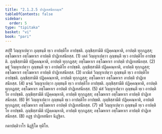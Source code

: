 ```yaml
---
title: "2.1.2.5 ปาฏิเทสนียกณฺฑ"
tableOfContents: false
sidebar:
  order: 5
type: "tipitaka"
basket: "vi"
book: "pari"
---
```



<DynamicBreadcrumb />

<Division number="240" book="pari">

<Paragraph number="982" book="pari">
สปฺปิํ วิญฺญาเปตฺวา ภุญฺชนฺตี ทฺเว อาปตฺติโย อาปชฺชติ. ภุญฺชิสฺสามีติ ปฏิคฺคณฺหาติ, อาปตฺติ ทุกฺกฏสฺส; อชฺโฌหาเร อชฺโฌหาเร อาปตฺติ ปาฏิเทสนียสฺส. (1)
</Paragraph>

<Paragraph number="983" book="pari">
เตลํ วิญฺญาเปตฺวา ภุญฺชนฺตี ทฺเว อาปตฺติโย อาปชฺชติ. ภุญฺชิสฺสามีติ ปฏิคฺคณฺหาติ, อาปตฺติ ทุกฺกฏสฺส; อชฺโฌหาเร อชฺโฌหาเร อาปตฺติ ปาฏิเทสนียสฺส. (2)
</Paragraph>

<Paragraph number="984" book="pari">
มธุํ วิญฺญาเปตฺวา ภุญฺชนฺตี ทฺเว อาปตฺติโย อาปชฺชติ. ภุญฺชิสฺสามีติ ปฏิคฺคณฺหาติ, อาปตฺติ ทุกฺกฏสฺส; อชฺโฌหาเร อชฺโฌหาเร อาปตฺติ ปาฏิเทสนียสฺส. (3)
</Paragraph>

<Paragraph number="985" book="pari">
ผาณิตํ วิญฺญาเปตฺวา ภุญฺชนฺตี ทฺเว อาปตฺติโย อาปชฺชติ. ภุญฺชิสฺสามีติ ปฏิคฺคณฺหาติ, อาปตฺติ ทุกฺกฏสฺส; อชฺโฌหาเร อชฺโฌหาเร อาปตฺติ ปาฏิเทสนียสฺส. (4)
</Paragraph>

<Paragraph number="986" book="pari">
มจฺฉํ วิญฺญาเปตฺวา ภุญฺชนฺตี ทฺเว อาปตฺติโย อาปชฺชติ. ภุญฺชิสฺสามีติ ปฏิคฺคณฺหาติ, อาปตฺติ ทุกฺกฏสฺส; อชฺโฌหาเร อชฺโฌหาเร อาปตฺติ ปาฏิเทสนียสฺส. (5)
</Paragraph>

<Paragraph number="987" book="pari">
มํสํ วิญฺญาเปตฺวา ภุญฺชนฺตี ทฺเว อาปตฺติโย อาปชฺชติ. ภุญฺชิสฺสามีติ ปฏิคฺคณฺหาติ, อาปตฺติ ทุกฺกฏสฺส; อชฺโฌหาเร อชฺโฌหาเร อาปตฺติ ปาฏิเทสนียสฺส. (6)
</Paragraph>

<Paragraph number="988" book="pari">
ขีรํ วิญฺญาเปตฺวา ภุญฺชนฺตี ทฺเว อาปตฺติโย อาปชฺชติ. ภุญฺชิสฺสามีติ ปฏิคฺคณฺหาติ, อาปตฺติ ทุกฺกฏสฺส; อชฺโฌหาเร อชฺโฌหาเร อาปตฺติ ปาฏิเทสนียสฺส. (7)
</Paragraph>

<Paragraph number="989" book="pari">
ทธิํ วิญฺญาเปตฺวา ภุญฺชนฺตี ทฺเว อาปตฺติโย อาปชฺชติ. ภุญฺชิสฺสามีติ ปฏิคฺคณฺหาติ, อาปตฺติ ทุกฺกฏสฺส; อชฺโฌหาเร อชฺโฌหาเร อาปตฺติ ปาฏิเทสนียสฺส. (8)

</Paragraph>
</Division>

<Paragraph number="990" type="center" book="pari">
อฏฺฐ ปาฏิเทสนียา นิฏฺฐิตา.

  
กตาปตฺติวาโร นิฏฺฐิโต ทุติโย.
</Paragraph>